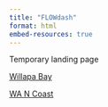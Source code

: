 ```yaml
---
title: "FLOWdash"
format: html
embed-resources: true
---
```


Temporary landing page

[Willapa Bay](flow_dash_willapa.html)

[WA N Coast](flow_dash_ncoast.html)
